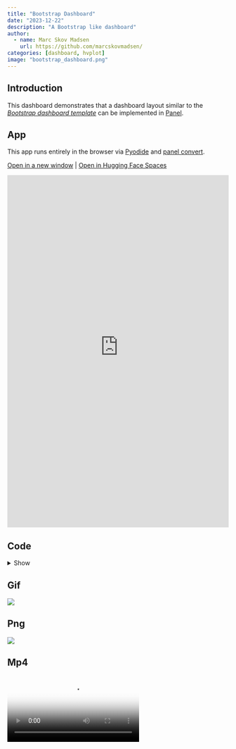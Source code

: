 ```yaml
---
title: "Bootstrap Dashboard"
date: "2023-12-22"
description: "A Bootstrap like dashboard"
author:
  - name: Marc Skov Madsen
    url: https://github.com/marcskovmadsen/  
categories: [dashboard, hvplot]
image: "bootstrap_dashboard.png"
---
```


## Introduction

This dashboard demonstrates that a dashboard layout similar to the [*Bootstrap dashboard template*](https://getbootstrap.com/docs/4.3/examples/dashboard/) can be implemented in [Panel](https://panel.pyviz.org/).

## App

This app runs entirely in the browser via [Pyodide](https://pyodide.org) and [panel convert](https://panel.holoviz.org/how_to/wasm/convert.html).

<a href="https://awesome-panel-bootstrap-dashboard.static.hf.space" target="_blank">Open in a new window</a> | <a href="https://huggingface.co/spaces/awesome-panel/bootstrap_dashboard" target="_blank">Open in Hugging Face Spaces</a>

<iframe
	src="https://awesome-panel-bootstrap-dashboard.static.hf.space"
	frameborder="0"
	style="width:100%;height:800px"
></iframe>

## Code

<details>
<summary>Show </summary>
```.python
```
</details>

## Gif

<img src="https://cdn.awesome-panel.org/resources/bootstrap_dashboard/bootstrap_dashboard.gif"></img>

## Png

<img src="https://cdn.awesome-panel.org/resources/bootstrap_dashboard/bootstrap_dashboard.png"></img>

## Mp4

<video poster="https://cdn.awesome-panel.org/resources/bootstrap_dashboard/bootstrap_dashboard.png" controls>
  <source src="https://cdn.awesome-panel.org/resources/bootstrap_dashboard/bootstrap_dashboard.mp4" type="video/mp4">
  Your browser does not support HTML video.
</video>
